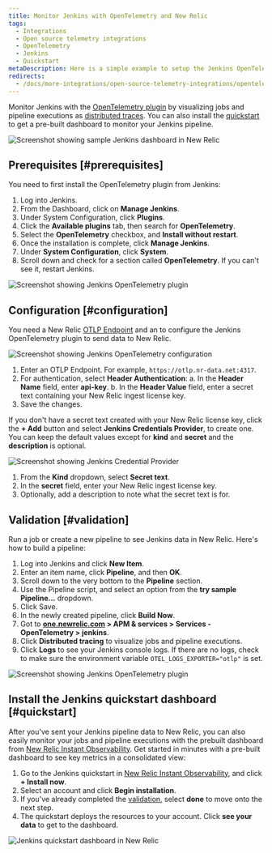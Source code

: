 ```yaml
---
title: Monitor Jenkins with OpenTelemetry and New Relic 
tags:
  - Integrations
  - Open source telemetry integrations
  - OpenTelemetry
  - Jenkins
  - Quickstart
metaDescription: Here is a simple example to setup the Jenkins OpenTelemetry plugin to send data to New Relic.
redirects:
  - /docs/more-integrations/open-source-telemetry-integrations/opentelemetry/jenkins/monitoring-jenkins-ot
---
```







Monitor Jenkins with the [OpenTelemetry plugin](https://plugins.jenkins.io/opentelemetry) by visualizing jobs and pipeline executions as [distributed traces](/docs/distributed-tracing/concepts/introduction-distributed-tracing). You can also install the [quickstart](https://newrelic.com/instant-observability/jenkins) to get a pre-built dashboard to monitor your Jenkins pipeline.

<img
  title="Screenshot showing sample Jenkins dashboard in New Relic"
  alt="Screenshot showing sample Jenkins dashboard in New Relic"
  src={opentelemetryJenkins05}
/>

## Prerequisites [#prerequisites]

You need to first install the OpenTelemetry plugin from Jenkins:

1. Log into Jenkins.
2. From the Dashboard, click on **Manage Jenkins**.
3. Under System Configuration, click **Plugins**.
4. Click the **Available plugins** tab, then search for **OpenTelemetry**.
5. Select the **OpenTelemetry** checkbox, and **Install without restart**.
6. Once the installation is complete, click **Manage Jenkins**.
7. Under **System Configuration**, click **System**.
8. Scroll down and check for a section called **OpenTelemetry**. If you can't see it, restart Jenkins.

<img
  title="Screenshot showing Jenkins OpenTelemetry plugin"
  alt="Screenshot showing Jenkins OpenTelemetry plugin"
  src={opentelemetryJenkis01}
/>

## Configuration [#configuration]

You need a New Relic [OTLP Endpoint](/docs/more-integrations/open-source-telemetry-integrations/opentelemetry/opentelemetry-setup/#note-endpoints) and an <LicenseKey/> to configure the Jenkins OpenTelemetry plugin to send data to New Relic.

<img
  title="Screenshot showing Jenkins OpenTelemetry configuration"
  alt="Screenshot showing Jenkins OpenTelemetry configuration"
  src={opentelemetryIntegrationsJenkins02}
/>

1. Enter an OTLP Endpoint. For example, `https://otlp.nr-data.net:4317`.
2. For authentication, select **Header Authentication**:
   a. In the **Header Name** field, enter **api-key**.
   b. In the **Header Value** field, enter a secret text containing your New Relic ingest license key.
3. Save the changes.

If you don't have a secret text created with your New Relic license key, click the **+ Add** button and select **Jenkins Credentials Provider**, to create one. You can keep the default values except for **kind** and **secret** and the **description** is optional.

<img
  title="Screenshot showing Jenkins Credential Provider"
  alt="Screenshot showing Jenkins Credential Provider"
  src={opentelemetryIntegrationsJenkins03}
/>

1. From the **Kind** dropdown, select **Secret text**.
2. In the **secret** field, enter your New Relic ingest license key.
3. Optionally, add a description to note what the secret text is for.

## Validation [#validation]

Run a job or create a new pipeline to see Jenkins data in New Relic. Here's how to build a pipeline:

1. Log into Jenkins and click **New Item**.
2. Enter an item name, click **Pipeline**, and then **OK**.
3. Scroll down to the very bottom to the **Pipeline** section.
4. Use the Pipeline script, and select an option from the **try sample Pipeline...** dropdown.
5. Click Save.
6. In the newly created pipeline, click **Build Now**.
7. Got to **[one.newrelic.com](https://one.newrelic.com/all-capabilities) > APM & services > Services - OpenTelemetry > jenkins**.
8. Click **Distributed tracing** to visualize jobs and pipeline executions.
9. Click **Logs** to see your Jenkins console logs. If there are no logs, check to make sure the environment variable `OTEL_LOGS_EXPORTER="otlp"` is set.

<img
  title="Screenshot showing Jenkins OpenTelemetry plugin"
  alt="Screenshot showing Jenkins OpenTelemetry plugin"
  src={opentelemetryOpentelemetryJenkins04}
/>

## Install the Jenkins quickstart dashboard [#quickstart]

After you've sent your Jenkins pipeline data to New Relic, you can also easily monitor your jobs and pipeline executions with the prebuilt dashboard from [New Relic Instant Observability](http://newrelic.com/instant-observability). Get started in minutes with a pre-built dashboard to see key metrics in a consolidated view:

1. Go to the Jenkins quickstart in [New Relic Instant Observability](https://newrelic.com/instant-observability/jenkins), and click **+ Install now**.
2. Select an account and click **Begin installation**.
3. If you've already completed the [validation](#validation), select **done** to move onto the next step.
4. The quickstart deploys the resources to your account. Click **see your data** to get to the dashboard.

<img
  title="Jenkins quickstart dashboard in New Relic"
  alt="Jenkins quickstart dashboard in New Relic"
  src={opentelemetryJenkins05}
/>

<InstallFeedback />
